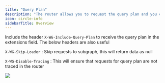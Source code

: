---
title: "Query Plan"
description: "The router allows you to request the query plan and you can view the same in the playground"
icon: circle-info
sidebarTitle: Overview
---


Include the header `X-WG-Include-Query-Plan` to receive the query plan in the extensions field. The below headers are also useful

`X-WG-Skip-Loader` : Skip requests to subgraph, this will return data as null

`X-WG-Disable-Tracing` : This will ensure that requests for query plan are not traced in the router

<Frame>
   <img src="/images/router/image-7.png" />
</Frame>
